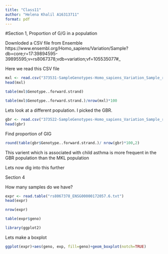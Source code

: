 ```yaml
---
title: "Class11"
author: "Helena Khalil A16313711"
format: pdf
---
```



#Section 1, Proportion of G/G in a population 

Downloded a CSV file from Ensemble 
https://www.ensembl.org/Homo_sapiens/Variation/Sample?db=core;r=17:39894595-39895595;v=rs8067378;vdb=variation;vf=105535077#_

Here we read this CSV file 

```r
mxl <- read.csv("373531-SampleGenotypes-Homo_sapiens_Variation_Sample_rs8067378 (1).csv")
head(mxl)
```
```r
table(mxl$Genotype..forward.strand)
```

```r
table(mxl$Genotype..forward.strand.)/nrow(mxl)*100
```


Lets look at a different population. I picked the GBR. 

```r
gbr <- read.csv("373522-SampleGenotypes-Homo_sapiens_Variation_Sample_rs8067378 (1).csv")
head(gbr)
```
Find proportion of GIG 
```r
round(table(gbr$Genotype..forward.strand.)/ nrow(gbr)*100,2)
```
This varient which is associated with child asthma is more frequent in the GBR population than the MKL population 

Lets now dig into this further 


Section 4 

How many samples do we have? 
```r
expr <- read.table("rs8067378_ENSG00000172057.6.txt")
head(expr)
```

```r
nrow(expr)
```

```r
table(expr$geno)
```

```r
library(ggplot2)
```
Lets make a boxplot 

```r
ggplot(expr)+aes(geno, exp, fill=geno)+geom_boxplot(notch=TRUE)
```

